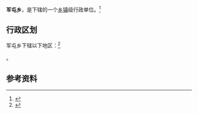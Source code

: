 {{中国乡级行政区|37/08/30/205/000}}

'''军屯乡'''，是{{PRC admin/fullname|37/08/30/205/000|3}}下辖的一个[[乡镇|乡镇]]级行政单位。<ref>{{PRC admin/ref sgc|{{PRC admin/parent|37/08/30/205/000}}}}</ref>

== 行政区划 ==

军屯乡下辖以下地区：<ref>{{PRC admin/ref sgc|37/08/30/205/000}}</ref>

{{PRC admin/children|37/08/30/205/000}}。

== 参考资料 ==

{{reflist}}

{{行政区划小作品}}
{{Geographic Location
|西北 = 
|北 =[[接山镇|接山镇]] 
|東北 = [[孙伯镇|孙伯镇]]
|西 = [[杨店镇_(汶上县)|杨店镇]]
|中央 = <BIG>军屯乡</BIG>
|東 = [[鹤山镇_(宁阳县)|鹤山镇]]
|西南 = [[沙河站镇|沙河站镇]]
|南 = [[白石镇_(汶上县)|白石镇]]
|東南 = 
}}
{{PRC admin/navcat|37/08/30/205/000}}